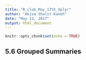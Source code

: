 ```yaml
---
title: "R_club_May_17th_dplyr"
author: "Akiva Shalit-Kaneh"
date: "May 13, 2017"
output: html_document
---
```


```r
knitr::opts_chunk$set(echo = TRUE)
```

## 5.6 Grouped Summaries

